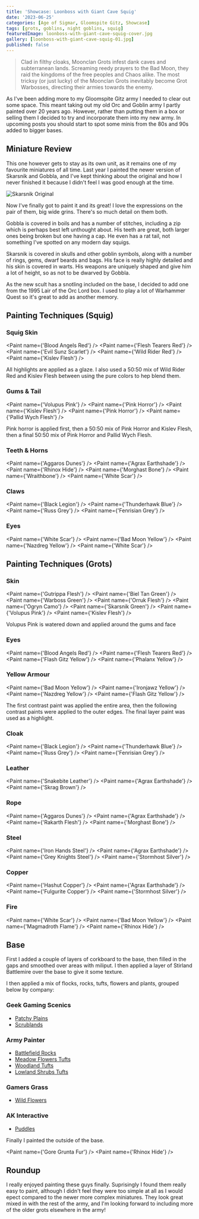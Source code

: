```yaml
---
title: 'Showcase: Loonboss with Giant Cave Squig'
date: '2023-06-25'
categories: [Age of Sigmar, Gloomspite Gitz, Showcase]
tags: [grots, goblins, night goblins, squig]
featuredImage: loonboss-with-giant-cave-squig-cover.jpg
gallery: [loonboss-with-giant-cave-squig-01.jpg]
published: false
---
```



> Clad in filthy cloaks, Moonclan Grots infest dank caves and subterranean lands. Screaming reedy prayers to the
> Bad Moon, they raid the kingdoms of the free peoples and Chaos alike. The most tricksy (or just lucky) of the
> Moonclan Grots inevitably become Grot Warbosses, directing their armies towards the enemy.

As I've been adding more to my Gloomspite Gitz army I needed to clear out some space. This meant taking out my old
Orc and Goblin army I partly painted over 20 years ago. However, rather than putting them in a box or selling them I
decided to try and incorporate them into my new army. In upcoming posts you should start to spot some minis from
the 80s and 90s added to bigger bases.

## Miniature Review

This one however gets to stay as its own unit, as it remains one of my favourite miniatures of all time.
Last year I painted the newer version of Skarsnik and Gobbla, and I've kept thinking about the original and how
I never finished it because I didn't feel I was good enough at the time.

![Skarsnik Original](./skarsnik-original.jpg)

Now I've finally got to paint it and its great! I love the expressions on the pair of them, big wide grins. There's
so much detail on them both.

Gobbla is covered in boils and has a number of stitches, including a zip which is perhaps best left unthought about.
His teeth are great, both larger ones being broken but one having a cap. He even has a rat tail, not something I've
spotted on any modern day squigs.

Skarsnik is covered in skulls and other goblin symbols, along with a number of rings, gems, dwarf beards and bags.
His face is really highly detailed and his skin is covered in warts. His weapons are uniquely shaped and give him a
lot of height, so as not to be dwarved by Gobbla.

As the new scult has a snotling included on the base, I decided to add one from the 1995 Lair of the Orc Lord box.
I used to play a lot of Warhammer Quest so it's great to add as another memory.

## Painting Techniques (Squig)

### Squig Skin

<Paint name={'Blood Angels Red'} />
<Paint name={'Flesh Tearers Red'} />
<Paint name={'Evil Sunz Scarlet'} />
<Paint name={'Wild Rider Red'} />
<Paint name={'Kislev Flesh'} />

All highlights are applied as a glaze. I also used a 50:50 mix of Wild Rider Red and Kislev Flesh between using the
pure colors to hep blend them.

### Gums & Tail

<Paint name={'Volupus Pink'} />
<Paint name={'Pink Horror'} />
<Paint name={'Kislev Flesh'} />
<Paint name={'Pink Horror'} />
<Paint name={'Pallid Wych Flesh'} />

Pink horror is applied first, then a 50:50 mix of Pink Horror and Kislev Flesh, then a final 50:50 mix of
Pink Horror and Pallid Wych Flesh.

### Teeth & Horns

<Paint name={'Aggaros Dunes'} />
<Paint name={'Agrax Earthshade'} />
<Paint name={'Rhinox Hide'} />
<Paint name={'Morghast Bone'} />
<Paint name={'Wraithbone'} />
<Paint name={'White Scar'} />

### Claws

<Paint name={'Black Legion'} />
<Paint name={'Thunderhawk Blue'} />
<Paint name={'Russ Grey'} />
<Paint name={'Fenrisian Grey'} />

### Eyes

<Paint name={'White Scar'} />
<Paint name={'Bad Moon Yellow'} />
<Paint name={'Nazdreg Yellow'} />
<Paint name={'White Scar'} />

## Painting Techniques (Grots)

### Skin

<Paint name={'Gutrippa Flesh'} />
<Paint name={'Biel Tan Green'} />
<Paint name={'Warboss Green'} />
<Paint name={'Orruk Flesh'} />
<Paint name={'Ogryn Camo'} />
<Paint name={'Skarsnik Green'} />
<Paint name={'Volupus Pink'} />
<Paint name={'Kislev Flesh'} />

Volupus Pink is watered down and applied around the gums and face

### Eyes

<Paint name={'Blood Angels Red'} />
<Paint name={'Flesh Tearers Red'} />
<Paint name={'Flash Gitz Yellow'} />
<Paint name={'Phalanx Yellow'} />

### Yellow Armour

<Paint name={'Bad Moon Yellow'} />
<Paint name={'Ironjawz Yellow'} />
<Paint name={'Nazdreg Yellow'} />
<Paint name={'Flash Gitz Yellow'} />

The first contrast paint was applied the entire area, then the following contrast paints were applied to the outer
edges. The final layer paint was used as a highlight.

### Cloak

<Paint name={'Black Legion'} />
<Paint name={'Thunderhawk Blue'} />
<Paint name={'Russ Grey'} />
<Paint name={'Fenrisian Grey'} />

### Leather

<Paint name={'Snakebite Leather'} />
<Paint name={'Agrax Earthshade'} />
<Paint name={'Skrag Brown'} />

### Rope

<Paint name={'Aggaros Dunes'} />
<Paint name={'Agrax Earthshade'} />
<Paint name={'Rakarth Flesh'} />
<Paint name={'Morghast Bone'} />

### Steel

<Paint name={'Iron Hands Steel'} />
<Paint name={'Agrax Earthshade'} />
<Paint name={'Grey Knights Steel'} />
<Paint name={'Stormhost Silver'} />

### Copper

<Paint name={'Hashut Copper'} />
<Paint name={'Agrax Earthshade'} />
<Paint name={'Fulgurite Copper'} />
<Paint name={'Stormhost Silver'} />

### Fire

<Paint name={'White Scar'} />
<Paint name={'Bad Moon Yellow'} />
<Paint name={'Magmadroth Flame'} />
<Paint name={'Rhinox Hide'} />

## Base

First I added a couple of layers of corkboard to the base, then filled in the gaps and smoothed over areas with
miliput. I then applied a layer of Stirland Battlemire over the base to give it some texture.

I then applied a mix of flocks, rocks, tufts, flowers and plants, grouped below by company:

### Geek Gaming Scenics

- [Patchy Plains](https://www.geekgamingscenics.com/collections/base-ready-range/products/lukes-aps-base-ready-patchy-plains)
- [Scrublands](https://www.geekgamingscenics.com/collections/base-ready-range/products/lukes-aps-base-ready-scrublands)

### Army Painter

- [Battlefield Rocks](https://www.thearmypainter.com/shop/us/bf4117p)
- [Meadow Flowers Tufts](https://www.thearmypainter.com/shop/us/bf4231p)
- [Woodland Tufts](https://www.thearmypainter.com/shop/us/bf4224p)
- [Lowland Shrubs Tufts](https://www.thearmypainter.com/shop/us/bf4232p)

### Gamers Grass

- [Wild Flowers](https://gamersgrass.com/product/wild-flowers-set/)

### AK Interactive

- [Puddles](https://ak-interactive.com/product/puddles-60ml/)

Finally I painted the outside of the base.

<Paint name={'Gore Grunta Fur'} />
<Paint name={'Rhinox Hide'} />

## Roundup

I really enjoyed painting these guys finally. Suprisingly I found them really easy to paint, although I didn't feel
they were too simple at all as I would epect compared to the newer more complex miniatures. They look great mixed in
with the rest of the army, and I'm looking forward to including more of the older grots elsewhere in the army!
